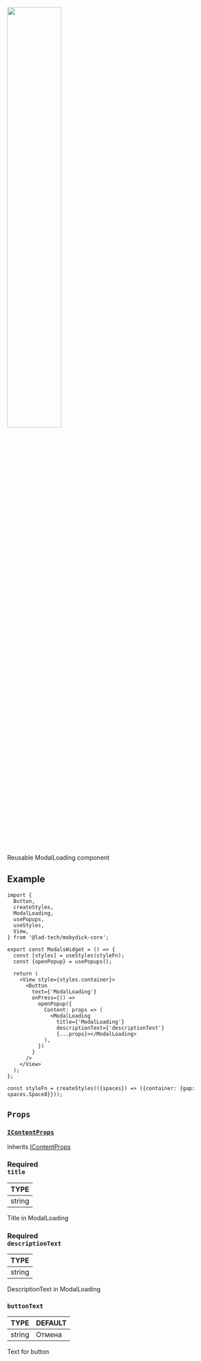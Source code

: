 
<img src={ModalLoading} width="50%"/>

Reusable ModalLoading component

## Example

```tsx
import {
  Button,
  createStyles,
  ModalLoading,
  usePopups,
  useStyles,
  View,
} from '@lad-tech/mobydick-core';

export const ModalsWidget = () => {
  const [styles] = useStyles(styleFn);
  const {openPopup} = usePopups();

  return (
    <View style={styles.container}>
      <Button
        text={'ModalLoading'}
        onPress={() =>
          openPopup({
            Content: props => (
              <ModalLoading
                title={'ModalLoading'}
                descriptionText={'descriptionText'}
                {...props}></ModalLoading>
            ),
          })
        }
      />
    </View>
  );
};

const styleFn = createStyles(({spaces}) => ({container: {gap: spaces.Space8}}));

```

## `Props`

### [`IContentProps`](https://github.com/lad-tech/mobydick/blob/main/packages/core/src/popups/types.ts#L6)

Inherits [IContentProps](https://github.com/lad-tech/mobydick/blob/main/packages/core/src/popups/types.ts#L11)



### <div class="label required basic">Required</div>**`title`**

| TYPE   |
|:-------|
| string |

Title in ModalLoading

### <div class="label required basic">Required</div>**`descriptionText`**

| TYPE   |
|:-------|
| string |

DescriptionText in ModalLoading

### `buttonText`

| TYPE   | DEFAULT |
|:-------|:--------|
| string | Отмена  |

Text for button
